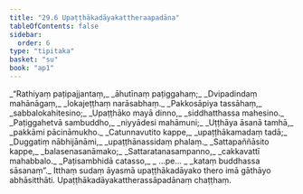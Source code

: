 ```yaml
---
title: "29.6 Upaṭṭhākadāyakattheraapadāna"
tableOfContents: false
sidebar:
  order: 6
type: "tipitaka"
basket: "su"
book: "ap1"
---
```



<DynamicBreadcrumb />

<Division number="24" book="ap1" bookNo="20" page="272">

<Paragraph number="3320" type="verses" book="ap1">
_“Rathiyaṃ paṭipajjantaṃ,_  
_āhutīnaṃ paṭiggahaṃ;_  
_Dvipadindaṃ mahānāgaṃ,_  
_lokajeṭṭhaṃ narāsabhaṃ._  

</Paragraph>

</Division>
<Division number="25" book="ap1" bookNo="20" page="272">

<Paragraph number="3321" type="verses" book="ap1">
_Pakkosāpiya tassāhaṃ,_  
_sabbalokahitesino;_  
_Upaṭṭhāko mayā dinno,_  
_siddhatthassa mahesino._  

</Paragraph>

</Division>
<Division number="26" book="ap1" bookNo="20" page="272">

<Paragraph number="3322" type="verses" book="ap1">
_Paṭiggahetvā sambuddho,_  
_niyyādesi mahāmuni;_  
_Uṭṭhāya āsanā tamhā,_  
_pakkāmi pācināmukho._  

</Paragraph>

</Division>
<Division number="27" book="ap1" bookNo="20" page="273">

<Paragraph number="3323" type="verses" book="ap1">
_Catunnavutito kappe,_  
_upaṭṭhākamadaṃ tadā;_  
_Duggatiṃ nābhijānāmi,_  
_upaṭṭhānassidaṃ phalaṃ._  

</Paragraph>

</Division>
<Division number="28" book="ap1" bookNo="20" page="273">

<Paragraph number="3324" type="verses" book="ap1">
_Sattapaññāsito kappe,_  
_balasenasanāmako;_  
_Sattaratanasampanno,_  
_cakkavattī mahabbalo._  

</Paragraph>

</Division>
<Division number="29" book="ap1" bookNo="20" page="273">

<Paragraph number="3325" type="verses" book="ap1">
_Paṭisambhidā catasso,_  
_ …pe… _  
_kataṃ buddhassa sāsanaṃ”._  

</Paragraph>

<Paragraph number="3326" book="ap1">
Itthaṃ sudaṃ āyasmā upaṭṭhākadāyako thero imā gāthāyo abhāsitthāti.

</Paragraph>
</Division>

<Paragraph number="3327" type="center" book="ap1">
Upaṭṭhākadāyakattherassāpadānaṃ chaṭṭhaṃ.
</Paragraph>